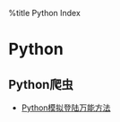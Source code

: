 %title Python Index
= Python =

== Python爬虫 ==
* [[https://zhuanlan.zhihu.com/p/28587931?utm_medium=social&utm_source=qq|Python模拟登陆万能方法]]
